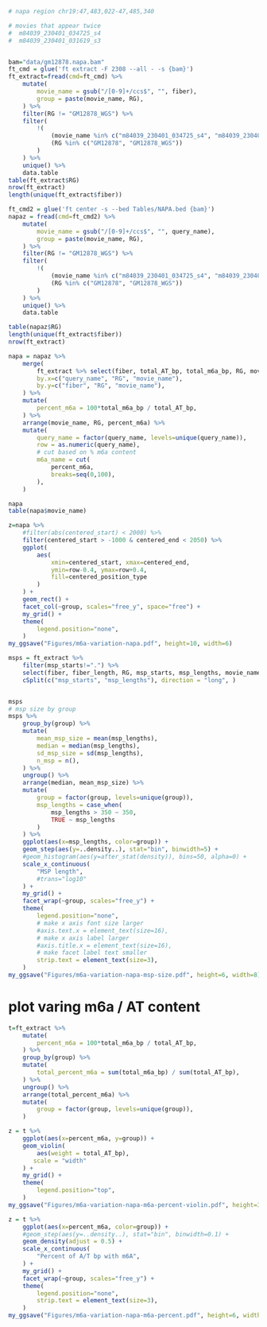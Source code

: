 ```r
# napa region chr19:47,483,022-47,485,340

# movies that appear twice
#  m84039_230401_034725_s4
#  m84039_230401_031619_s3


bam="data/gm12878.napa.bam"
ft_cmd = glue('ft extract -F 2308 --all - -s {bam}')
ft_extract=fread(cmd=ft_cmd) %>%
    mutate(
        movie_name = gsub("/[0-9]+/ccs$", "", fiber),
        group = paste(movie_name, RG),
    ) %>%
    filter(RG != "GM12878_WGS") %>%
    filter(
        !(
            (movie_name %in% c("m84039_230401_034725_s4", "m84039_230401_031619_s3")) &
            (RG %in% c("GM12878", "GM12878_WGS"))
        )
    ) %>%
    unique() %>%
    data.table
table(ft_extract$RG)
nrow(ft_extract)
length(unique(ft_extract$fiber))

ft_cmd2 = glue('ft center -s --bed Tables/NAPA.bed {bam}')
napaz = fread(cmd=ft_cmd2) %>%
    mutate(
        movie_name = gsub("/[0-9]+/ccs$", "", query_name),
        group = paste(movie_name, RG),
    ) %>%
    filter(RG != "GM12878_WGS") %>%
    filter(
        !(
            (movie_name %in% c("m84039_230401_034725_s4", "m84039_230401_031619_s3")) &
            (RG %in% c("GM12878", "GM12878_WGS"))
        )
    ) %>%
    unique() %>%
    data.table

table(napaz$RG)
length(unique(ft_extract$fiber))
nrow(ft_extract)
```

```r
napa = napaz %>%
    merge(
        ft_extract %>% select(fiber, total_AT_bp, total_m6a_bp, RG, movie_name),
        by.x=c("query_name", "RG", "movie_name"), 
        by.y=c("fiber", "RG", "movie_name"),
    ) %>%
    mutate(
        percent_m6a = 100*total_m6a_bp / total_AT_bp,        
    ) %>%
    arrange(movie_name, RG, percent_m6a) %>%
    mutate(
        query_name = factor(query_name, levels=unique(query_name)),
        row = as.numeric(query_name),
        # cut based on % m6a content
        m6a_name = cut(
            percent_m6a,
            breaks=seq(0,100),
        ),
    ) 

napa
table(napa$movie_name)
```


```r
z=napa %>%
    #filter(abs(centered_start) < 2000) %>%
    filter(centered_start > -1000 & centered_end < 2050) %>%
    ggplot(
        aes(
            xmin=centered_start, xmax=centered_end,
            ymin=row-0.4, ymax=row+0.4,
            fill=centered_position_type
        )
    ) +
    geom_rect() + 
    facet_col(~group, scales="free_y", space="free") +
    my_grid() + 
    theme(
        legend.position="none",
    )
my_ggsave("Figures/m6a-variation-napa.pdf", height=10, width=6)
```


```r


msps = ft_extract %>%
    filter(msp_starts!=".") %>%
    select(fiber, fiber_length, RG, msp_starts, msp_lengths, movie_name, group) %>%
    cSplit(c("msp_starts", "msp_lengths"), direction = "long", ) 


msps
# msp size by group
msps %>%
    group_by(group) %>%
    mutate(
        mean_msp_size = mean(msp_lengths),
        median = median(msp_lengths),
        sd_msp_size = sd(msp_lengths),
        n_msp = n(),
    ) %>%
    ungroup() %>%
    arrange(median, mean_msp_size) %>%
    mutate(
        group = factor(group, levels=unique(group)),
        msp_lengths = case_when(
            msp_lengths > 350 ~ 350,
            TRUE ~ msp_lengths
        )
    ) %>%
    ggplot(aes(x=msp_lengths, color=group)) +
    geom_step(aes(y=..density..), stat="bin", binwidth=5) +
    #geom_histogram(aes(y=after_stat(density)), bins=50, alpha=0) +
    scale_x_continuous(
        "MSP length",
        #trans="log10"
    ) +
    my_grid() +
    facet_wrap(~group, scales="free_y") +
    theme(
        legend.position="none",
        # make x axis font size larger
        #axis.text.x = element_text(size=16),
        # make x axis label larger
        #axis.title.x = element_text(size=16),
        # make facet label text smaller
        strip.text = element_text(size=3),
    )
my_ggsave("Figures/m6a-variation-napa-msp-size.pdf", height=6, width=8)
```

# plot varing m6a / AT content
```r
t=ft_extract %>%
    mutate(
        percent_m6a = 100*total_m6a_bp / total_AT_bp,
    ) %>%
    group_by(group) %>%
    mutate(
        total_percent_m6a = sum(total_m6a_bp) / sum(total_AT_bp),
    ) %>%
    ungroup() %>%
    arrange(total_percent_m6a) %>%
    mutate(
        group = factor(group, levels=unique(group)),
    ) 

z = t %>%    
    ggplot(aes(x=percent_m6a, y=group)) +
    geom_violin(
        aes(weight = total_AT_bp),
       scale = "width" 
    ) +
    my_grid() +
    theme(
        legend.position="top",
    )
my_ggsave("Figures/m6a-variation-napa-m6a-percent-violin.pdf", height=3, width=6)

z = t %>%
    ggplot(aes(x=percent_m6a, color=group)) +
    #geom_step(aes(y=..density..), stat="bin", binwidth=0.1) +
    geom_density(adjust = 0.5) +
    scale_x_continuous(
        "Percent of A/T bp with m6A",
    ) +
    my_grid() +
    facet_wrap(~group, scales="free_y") +
    theme(
        legend.position="none",
        strip.text = element_text(size=3),
    )
my_ggsave("Figures/m6a-variation-napa-m6a-percent.pdf", height=6, width=6)
```

